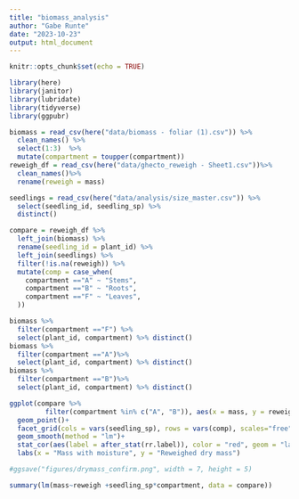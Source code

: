 ```yaml
---
title: "biomass_analysis"
author: "Gabe Runte"
date: "2023-10-23"
output: html_document
---
```


```r
knitr::opts_chunk$set(echo = TRUE)

library(here)
library(janitor)
library(lubridate)
library(tidyverse)
library(ggpubr)
```

```r
biomass = read_csv(here("data/biomass - foliar (1).csv")) %>% 
  clean_names() %>% 
  select(1:3)  %>% 
  mutate(compartment = toupper(compartment))
reweigh_df = read_csv(here("data/ghecto_reweigh - Sheet1.csv"))%>% 
  clean_names()%>% 
  rename(reweigh = mass)

seedlings = read_csv(here("data/analysis/size_master.csv")) %>% 
  select(seedling_id, seedling_sp) %>% 
  distinct() 

compare = reweigh_df %>% 
  left_join(biomass) %>% 
  rename(seedling_id = plant_id) %>% 
  left_join(seedlings) %>% 
  filter(!is.na(reweigh)) %>% 
  mutate(comp = case_when(
    compartment =="A" ~ "Stems",
    compartment =="B" ~ "Roots",
    compartment =="F" ~ "Leaves",
  ))

biomass %>% 
  filter(compartment =="F") %>% 
  select(plant_id, compartment) %>% distinct()
biomass %>% 
  filter(compartment =="A")%>% 
  select(plant_id, compartment) %>% distinct()
biomass %>% 
  filter(compartment =="B")%>% 
  select(plant_id, compartment) %>% distinct()
```

```r
ggplot(compare %>% 
         filter(compartment %in% c("A", "B")), aes(x = mass, y = reweigh, color = seedling_sp))+
  geom_point()+
  facet_grid(cols = vars(seedling_sp), rows = vars(comp), scales="free")+
  geom_smooth(method = "lm")+
  stat_cor(aes(label = after_stat(rr.label)), color = "red", geom = "label")+
  labs(x = "Mass with moisture", y = "Reweighed dry mass")

#ggsave("figures/drymass_confirm.png", width = 7, height = 5)

summary(lm(mass~reweigh +seedling_sp*compartment, data = compare))
```









